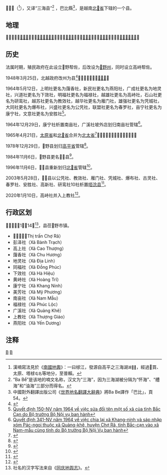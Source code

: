 {{全局僻字|𧯄|香谷}}
{{全局僻字|𣷭|氵彼}}
{{全局僻字|𠀧|巴三}}
{{全局僻字|𣴓|氵件}}
{{全局僻字|𢄂|上“助”下“市”}}

{{Infobox Settlement
|name                   = 𠀧𣷭县
|settlement_type        = 县
|official_name          = 
|other_name             = 
|native_name            = {{lang|vi|Huyện Ba Bể}}
|nickname               = 
|motto                  = 
|image_skyline          = Ba Be Lake 6464.jpg
|imagesize              = 
|image_caption          = 
|image_flag             = 
|flag_size              = 
|image_seal             = 
|seal_size              = 
|image_shield           = 
|shield_size            = 
|image_blank_emblem     = 
|blank_emblem_size      = 
|image_map              = {{Infobox mapframe|frame-width=250|zoom=10}}
|mapsize                = 
|map_caption            = 
|image_map1             = 
|mapsize1               = 
|map_caption1           = 
|pushpin_map            = Vietnam
|pushpin_label_position = bottom
|pushpin_map_caption    = 
|pushpin_map1           = 
|pushpin_label_position1= 
|pushpin_map_caption1   = 
|subdivision_type       = 国家
|subdivision_name       = {{flag|Vietnam}}
|subdivision_type1      = [[越南行政区划|省]]
|subdivision_name1      = [[北𣴓省|北𣴓省]]
|subdivision_type2      = 行政区划
|subdivision_name2      = 1市镇14社
|subdivision_type3      = 
|subdivision_name3      = 
|seat_type              = 县莅
|seat                   = {{link-vi|𢄂野市镇|Chợ Rã}}
|government_type        = 
|leader_title           = 
|leader_name            = 
|leader_title1          = 
|leader_name1           = 
|established_title      = 
|established_date       = 
|area_magnitude         = 
|unit_pref              = 
|area_footnotes         = 
|area_total_km2         = 678
|area_land_km2          = 
|area_water_km2         = 
|area_water_percent     = 
|area_urban_km2         = 
|area_metro_km2         = 
|population_as_of       = 2019年
|population_footnotes   = 
|population_note        = 
|population_total       = 48325
|population_density_km2 = auto
|population_metro             = 
|population_density_metro_km2 = 
|population_urban             = 
|population_density_urban_km2 = 
|timezone               = [[越南标准时间|越南标准时间]]
|utc_offset             = +7
|elevation_footnotes    = 
|elevation_m            = 
|coor_type              = 
|coordinates            = 
|postal_code_type       = 
|postal_code            = 
|area_code              = 
|website                = [http://babe.backan.gov.vn 𠀧𣷭县电子信息门户网站]
|footnotes              = 
}}
'''𠀧𣷭县'''（{{vie|v='''Huyện Ba Bể'''|hn=縣𠀧𣷭}}<ref>漢喃寫法見於《[[南國地輿|南國地輿]]》：一曰梂江，發源自高平之三海湖<small>湖'''𠀧𣷭'''</small>，經過𢄂買、太原、塔梂<small>屯名</small>等地分，至普賴。</ref>），又译“三海县”<ref>“Ba Bể”是该地的喃文名称，汉文为“三海”，因为三海湖被分隔为“怀海”、“艚海”和“油海”三部分而得名。</ref> ，巴比縣<ref>中國對外翻譯出版公司《[[世界地名翻譯大辭典|世界地名翻譯大辭典]]》將Ba Be譯作「巴比」，頁54。</ref>，是越南[[北𣴓省|北𣴓省]]下辖的一个县。

==地理==
𠀧𣷭县北接[[咟淰县|咟淰县]]；西接[[宣光省|宣光省]][[那𧯄县|那𧯄县]]；西南接[[𢄂屯县|𢄂屯县]]；南接[[白通县|白通县]]；东接[[银山县|银山县]]；东北接[[高平省|高平省]][[原平县_(越南)|原平县]]。

==历史==
法属时期，殖民政府在此设立𢄂野帮佐，后改设为[[𢄂野州|𢄂野州]]，同时设立高峙帮佐。

1948年3月25日，北越政府改州为县<ref>{{Cite web |url=https://thuvienphapluat.vn/van-ban/Bo-may-hanh-chinh/Sac-lenh-148-SL-bai-bo-danh-tu-phu-chau-quan/36317/noi-dung.aspx |title=Sắc lệnh số 148/SL về việc bãi bỏ danh từ phủ, châu, quận do Chủ tịch Chính phủ Việt nam dân chủ cộng hoà ban hành |accessdate=2020-05-04 |archive-date=2020-05-18 |archive-url=https://web.archive.org/web/20200518212625/https://thuvienphapluat.vn/van-ban/Bo-may-hanh-chinh/Sac-lenh-148-SL-bai-bo-danh-tu-phu-chau-quan/36317/noi-dung.aspx |dead-url=no }}</ref>，𢄂野州改制为[[𢄂野县|𢄂野县]]。

1964年5月12日，上明社更名为藷香社，新民社更名为燕阳社，广成社更名为地灵社，兴道社更名为下效社，明福社更名为福禄社，越雄社更名为高峙社，石山社更名为研鸾社，越苏社更名为教效社，越华社更名为雁门社，雄强社更名为凭城社，大同社更名为爆布社，兴盛社更名为公凭社，联盟社更名为春罗社，亩宁社更名为康宁社，文意社更名为安胜社<ref>[https://thuvienphapluat.vn/van-ban/Bo-may-hanh-chinh/Quyet-dinh-150-NV-sua-doi-ten-mot-so-xa-cua-tinh-Bac-Can-19367.aspx Quyết định 150-NV năm 1964 về việc sửa đổi tên một số xã của tỉnh Bắc Cạn do Bộ trưởng Bộ Nội vụ ban hành]</ref>。

1964年12月29日，康宁社析置南亩社，广溪社坡外店划归南亩社管辖<ref>[https://thuvienphapluat.vn/van-ban/Bo-may-hanh-chinh/Quyet-dinh-341-NV-chia-lai-xa-Khang-ninh-sap-nhap-xom-Pac-ngoi-xa-Quang-khe-huyen-Cho-Ra-tinh-Bac-can-vao-xa-Nam-mau-cung-tinh-22991.aspx Quyết định 341-NV năm 1964 về việc chia lại xã Khang-ninh và sáp nhập xóm Pác-ngoi thuộc xã Quảng-khê, huyện Chợ Rã, tỉnh Bắc-cạn vào xã Nam-mẫu cùng tỉnh do Bộ trưởng Bộ Nội Vụ ban hành]</ref>。

1965年4月21日，[[太原省|太原省]]和[[北𣴓省|北𣴓省]]合并为[[北太省|北太省]]<ref>{{Cite web |url=https://thuvienphapluat.vn/van-ban/Bo-may-hanh-chinh/Quyet-dinh-103-NQ-TVQH-phe-chuan-thanh-lap-tinh-Bac-Thai-Nam-Ha-Ha-Tay-sap-nhap-xa-An-Hoa-Thach-That-Son-Tay-vao-xa-Tien-xuan-Luong-Son-Hoa-Binh-17889.aspx |title=Quyết định 103-NQ-TVQH năm 1965 về việc phê chuẩn việc thành lập các tỉnh Bắc Thái, Nam Hà, Hà Tây và việc sáp nhập xã An Hòa thuộc huyện Thạch Thất, tỉnh Sơn Tây (cũ) vào xã Tiến Xuân thuộc huyện Lương Sơn, tỉnh Hòa Bình do Ủy ban thường vụ Quốc hội ban hành |accessdate=2020-05-04 |archive-date=2017-08-31 |archive-url=https://web.archive.org/web/20170831000745/https://thuvienphapluat.vn/van-ban/Bo-may-hanh-chinh/Quyet-dinh-103-NQ-TVQH-phe-chuan-thanh-lap-tinh-Bac-Thai-Nam-Ha-Ha-Tay-sap-nhap-xa-An-Hoa-Thach-That-Son-Tay-vao-xa-Tien-xuan-Luong-Son-Hoa-Binh-17889.aspx |dead-url=no }}</ref>，𢄂野县随之划归北太省管辖。

1978年12月29日，𢄂野县划归[[高平省|高平省]]管辖<ref>{{Cite web |url=https://thuvienphapluat.vn/van-ban/Bo-may-hanh-chinh/Nghi-quyet-phe-chuan-viec-phan-vach-lai-dia-gioi-thanh-pho-Ha-Noi-TPHCM-cac-tinh-Ha-Son-Binh-Vinh-Phu-Cao-Lang-Bac-Thai-Quang-Ninh-va-Dong-Nai/42744/noi-dung.aspx |title=Nghị quyết về việc phê chuẩn việc phân vạch lại địa giới thành phố Hà Nội, thành phố Hồ Chí Minh, các tỉnh Hà Sơn Bình, Vĩnh Phú, Cao Lạng, Bắc Thái, Quảng Ninh và Đồng Nai do Quốc hội ban hành |accessdate=2020-05-04 |archive-date=2020-04-01 |archive-url=https://web.archive.org/web/20200401095438/https://thuvienphapluat.vn/van-ban/Bo-may-hanh-chinh/Nghi-quyet-phe-chuan-viec-phan-vach-lai-dia-gioi-thanh-pho-Ha-Noi-TPHCM-cac-tinh-Ha-Son-Binh-Vinh-Phu-Cao-Lang-Bac-Thai-Quang-Ninh-va-Dong-Nai/42744/noi-dung.aspx |dead-url=no }}</ref>。

1984年11月6日，𢄂野县更名𠀧𣷭县<ref>{{Cite web |url=https://thuvienphapluat.vn/van-ban/Bo-may-hanh-chinh/Quyet-dinh-144-HDBT-doi-ten-huyen-Cho-Ra-tinh-Cao-Bang-thanh-huyen-Ba-Be-43511.aspx |title=Quyết định 144-HĐBT năm 1984 về việc đổi tên huyện Chợ Rã thuộc tỉnh Cao Bằng thành huyện Ba Bể do Hội đồng Bộ trưởng ban hành |accessdate=2020-05-04 |archive-date=2018-06-28 |archive-url=https://web.archive.org/web/20180628015723/https://thuvienphapluat.vn/van-ban/Bo-may-hanh-chinh/Quyet-dinh-144-HDBT-doi-ten-huyen-Cho-Ra-tinh-Cao-Bang-thanh-huyen-Ba-Be-43511.aspx |dead-url=no }}</ref>。

1996年11月6日，𠀧𣷭县重新划归[[北𣴓省|北𣴓省]]管辖<ref>{{Cite web |url=https://thuvienphapluat.vn/van-ban/Bo-may-hanh-chinh/Nghi-quyet-chia-va-dieu-chinh-dia-gioi-hanh-chinh-tinh-40091.aspx |title=Nghị quyết về việc chia và điều chỉnh địa giới hành chính một số tỉnh do Quốc Hội ban hành |accessdate=2020-05-04 |archive-date=2017-08-30 |archive-url=https://web.archive.org/web/20170830234714/https://thuvienphapluat.vn/van-ban/Bo-may-hanh-chinh/Nghi-quyet-chia-va-dieu-chinh-dia-gioi-hanh-chinh-tinh-40091.aspx |dead-url=no }}</ref>。

2003年5月28日，𠀧𣷭县以公凭社、教效社、雁门社、凭城社、爆布社、古灵社、春罗社、安胜社、高新社、研鸾社10社析置[[咟淰县|咟淰县]]<ref>{{Cite web |url=https://thuvienphapluat.vn/van-ban/Bo-may-hanh-chinh/Nghi-dinh-56-2003-ND-CP-thanh-lap-huyen-Pac-Nam-thuoc-tinh-Bac-Kan-51266.aspx |title=Nghị định 56/2003/NĐ-CP về việc thành lập huyện Pác Nặm thuộc tỉnh Bắc Kạn |accessdate=2020-05-04 |archive-date=2020-04-01 |archive-url=https://web.archive.org/web/20200401164049/https://thuvienphapluat.vn/van-ban/Bo-may-hanh-chinh/Nghi-dinh-56-2003-ND-CP-thanh-lap-huyen-Pac-Nam-thuoc-tinh-Bac-Kan-51266.aspx |dead-url=no }}</ref>。

2020年1月10日，高峙社并入上教社<ref>{{Cite web |url=http://vanban.chinhphu.vn/portal/page/portal/chinhphu/hethongvanban?mode=detail&document_id=199006 |title=Nghị quyết số 855/NQ-UBTVQH14 của ỦY BAN THƯỜNG VỤ QUỐC HỘI : Về việc sắp xếp các đơn vị hành chính cấp xã thuộc tỉnh Bắc Kạn |accessdate=2020-02-05 |archive-date=2020-05-22 |archive-url=https://web.archive.org/web/20200522053647/http://vanban.chinhphu.vn/portal/page/portal/chinhphu/hethongvanban?mode=detail&document_id=199006 |dead-url=no }}</ref>。

==行政区划==
𠀧𣷭县下辖1市镇14社<ref>社名的汉字写法来自《[[同庆地舆志|同庆地舆志]]》。</ref>，县莅𢄂野市镇。
*𢄂野市镇（Thị trấn Chợ Rã）
*彭泽社（Xã Bành Trạch）
*高上社（Xã Cao Thượng）
*藷香社（Xã Chu Hương）
*地灵社（Xã Địa Linh）
*同福社（Xã Đồng Phúc）
*下效社（Xã Hà Hiệu）
*黄峙社（Xã Hoàng Trĩ）
*康宁社（Xã Khang Ninh）
*美芳社（Xã Mỹ Phương）
*南亩社（Xã Nam Mẫu）
*福禄社（Xã Phúc Lộc）
*广溪社（Xã Quảng Khê）
*上教社（Xã Thượng Giáo）
*燕阳社（Xã Yến Dương）

==注释==
{{reflist}}

{{北𣴓省行政区划}}
{{越南东北部之县市镇区域划分}}

[[Category:越南县份|B]]
[[Category:北𣴓省|B]]